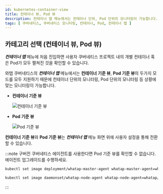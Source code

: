 ```yaml
---
id: kubernetes-container-view
title: 컨테이너 뷰, Pod 뷰
description: 컨테이너 맵 메뉴에서는 컨테이너 단위, Pod 단위의 모니터링이 가능합니다.
tags: [ 쿠버네티스, 쿠버네티스 모니터링, 컨테이너, Pod, 컨테이너 맵 ]
---
```


## 카테고리 선택 (컨테이너 뷰, Pod 뷰)

***컨테이너 맵*** 메뉴에 처음 진입하면 사용자 쿠버네티스 프로젝트 내의 개별 컨테이너 혹은 Pod가 모두 펼쳐진 것을 확인할 수 있습니다.

와탭 쿠버네티스의 ***컨테이너 맵*** 메뉴에서는 **컨테이너 기준 뷰**, **Pod 기준 뷰**의 두가지 모드를 모두 지원하기 때문에 컨테이너 단위의 모니터링, Pod 단위의 모니터링 등 상황에 맞는 모니터링이 가능합니다.

* **컨테이너 기준 뷰**

  ![컨테이너 기준 뷰](https://img.whatap.io/media/images/whatap_kubernetes_container_map_container_category.png)

* **Pod 기준 뷰**

  ![Pod 기준 뷰](https://img.whatap.io/media/images/whatap_kubernetes_container_map_pod_category.png)

**컨테이너 기준 뷰**와 **Pod 기준 뷰**는 ***컨테이너 맵*** 메뉴 화면 위에 사용자 설정을 통해 전환할 수 있습니다.

:::note
구버전 쿠버네티스 에이전트를 사용한다면 Pod 기준 뷰를 확인할 수 없습니다. 에이전트 업그레이드를 수행하세요.

```bash title='Master'
kubectl set image deployment/whatap-master-agent whatap-master-agent=whatap/kube_mon:<에이전트버전> -n whatap-monitoring
```

```bash title='Node'
kubectl set image daemonset/whatap-node-agent whatap-node-agent=whatap/kube_mon:<에이전트버전> -n whatap-monitoring
```
:::
